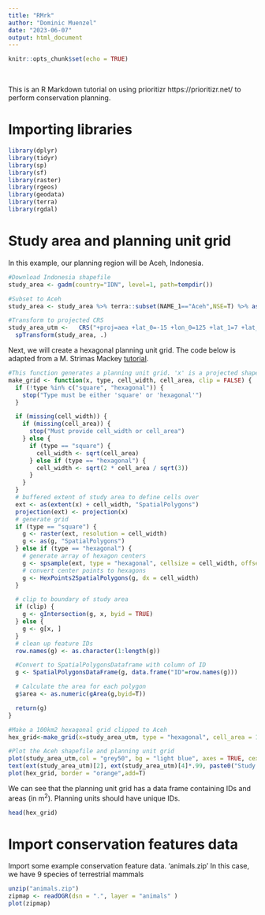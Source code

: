 ```yaml
---
title: "RMrk"
author: "Dominic Muenzel"
date: "2023-06-07"
output: html_document
---
```


```r
knitr::opts_chunk$set(echo = TRUE)
```
  
<br>
  
  
This is an R Markdown tutorial on using prioritizr https://prioritizr.net/ to perform conservation planning.

# Importing libraries


  
```r
library(dplyr)
library(tidyr)
library(sp)
library(sf)
library(raster)
library(rgeos)
library(geodata)
library(terra)
library(rgdal)
```

# Study area and planning unit grid
  
In this example, our planning region will be Aceh, Indonesia. 
  
```r

#Download Indonesia shapefile
study_area <- gadm(country="IDN", level=1, path=tempdir()) 

#Subset to Aceh
study_area <- study_area %>% terra::subset(NAME_1=="Aceh",NSE=T) %>% as( "Spatial")

#Transform to projected CRS
study_area_utm <-   CRS("+proj=aea +lat_0=-15 +lon_0=125 +lat_1=7 +lat_2=-32 +x_0=0 +y_0=0 +datum=WGS84 +units=m +no_defs +type=crs") %>% 
  spTransform(study_area, .)


```

Next, we will create a hexagonal planning unit grid. The code below is adapted from a M. Strimas Mackey [tutorial](https://strimas.com/post/hexagonal-grids/#:~:text=Creating%20grids-,Hexagonal%20grids,grid%20of%20polygons%20with%20HexPoints2SpatialPolygons%20.).

```r
#This function generates a planning unit grid. 'x' is a projected shapefile of the region. 'type' is either square or hexagonal. 'cell_width' or 'cell_area' is supplied in units of the projection. 'clip' determines whether the grid is clipped (TRUE) or not (FALSE) to the region
make_grid <- function(x, type, cell_width, cell_area, clip = FALSE) {
  if (!type %in% c("square", "hexagonal")) {
    stop("Type must be either 'square' or 'hexagonal'")
  }

  if (missing(cell_width)) {
    if (missing(cell_area)) {
      stop("Must provide cell_width or cell_area")
    } else {
      if (type == "square") {
        cell_width <- sqrt(cell_area)
      } else if (type == "hexagonal") {
        cell_width <- sqrt(2 * cell_area / sqrt(3))
      }
    }
  }
  # buffered extent of study area to define cells over
  ext <- as(extent(x) + cell_width, "SpatialPolygons")
  projection(ext) <- projection(x)
  # generate grid
  if (type == "square") {
    g <- raster(ext, resolution = cell_width)
    g <- as(g, "SpatialPolygons")
  } else if (type == "hexagonal") {
    # generate array of hexagon centers
    g <- spsample(ext, type = "hexagonal", cellsize = cell_width, offset = c(0, 0))
    # convert center points to hexagons
    g <- HexPoints2SpatialPolygons(g, dx = cell_width)
  }

  # clip to boundary of study area
  if (clip) {
    g <- gIntersection(g, x, byid = TRUE)
  } else {
    g <- g[x, ]
  }
  # clean up feature IDs
  row.names(g) <- as.character(1:length(g))

  #Convert to SpatialPolygonsDataframe with column of ID
  g <- SpatialPolygonsDataFrame(g, data.frame("ID"=row.names(g)))

  # Calculate the area for each polygon
  g$area <- as.numeric(gArea(g,byid=T))

  return(g)
}

#Make a 100km2 hexagonal grid clipped to Aceh
hex_grid<-make_grid(x=study_area_utm, type = "hexagonal", cell_area = 100000000, clip = TRUE)

#Plot the Aceh shapefile and planning unit grid
plot(study_area_utm,col = "grey50", bg = "light blue", axes = TRUE, cex = 20)
text(ext(study_area_utm)[2], ext(study_area_utm)[4]*.99, paste0("Study Area:\n",study_area_utm$NAME_1))
plot(hex_grid, border = "orange",add=T)

```

We can see that the planning unit grid has a data frame containing IDs and areas (in m^2^). Planning units should have unique IDs.

```r
head(hex_grid)
```

# Import conservation features data

Import some example conservation feature data. 'animals.zip' In this case, we have 9 species of terrestrial mammals 

```r

unzip("animals.zip")
zipmap <- readOGR(dsn = ".", layer = "animals" )
plot(zipmap)
```